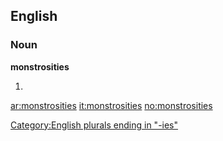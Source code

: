 ==English==

===Noun===
'''monstrosities'''

# {{plural of|[[monstrosity]]}}

[[Category:English plurals ending in "-ies"]]

[[ar:monstrosities]]
[[it:monstrosities]]
[[no:monstrosities]]